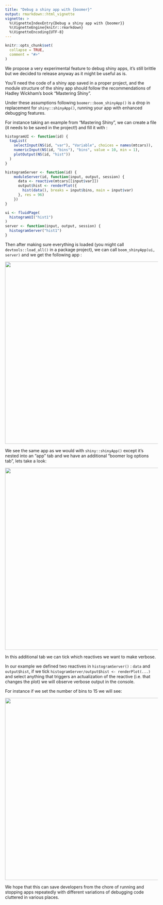 ```yaml
---
title: "Debug a shiny app with {boomer}"
output: rmarkdown::html_vignette
vignette: >
  %\VignetteIndexEntry{Debug a shiny app with {boomer}}
  %\VignetteEngine{knitr::rmarkdown}
  %\VignetteEncoding{UTF-8}
---
```


```r
knitr::opts_chunk$set(
  collapse = TRUE,
  comment = "#>"
)
```

We propose a very experimental feature to debug shiny apps, it's still brittle
but we decided to release anyway as it might be useful as is.

You'll need the code of a shiny app saved in a proper project, and the module structure
of the shiny app should follow the recommendations of Hadley Wickham's book
"Mastering Shiny". 

Under these assumptions following `boomer::boom_shinyApp()` is a drop in replacement
for `shiny::shinyApp()`, running your app with enhanced debugging features.

For instance taking an example from "Mastering Shiny", we can
create a file (it needs to be saved in the project!) and fill it with :

```r
histogramUI <- function(id) {
  tagList(
    selectInput(NS(id, "var"), "Variable", choices = names(mtcars)),
    numericInput(NS(id, "bins"), "bins", value = 10, min = 1),
    plotOutput(NS(id, "hist"))
  )
}

histogramServer <- function(id) {
    moduleServer(id, function(input, output, session) {
      data <- reactive(mtcars[[input$var]])
      output$hist <- renderPlot({
        hist(data(), breaks = input$bins, main = input$var)
      }, res = 96)
    })
}

ui <- fluidPage(
  histogramUI("hist1")
)
server <- function(input, output, session) {
  histogramServer("hist1")
}
```

Then after making sure everything is loaded (you might call `devtools::load_all()`
in a package project), we can call `boom_shinyApp(ui, server)` and we get the
following app :

![](shiny-1.png){width=600}


We see the same app as we would with `shiny::shinyApp()` except it's nested into
an "app" tab and we have an additional "boomer log options tab", lets take a look:

![](shiny-2.png){width=600}

In this additional tab we can tick which reactives we want to make verbose.

In our example  we defined two reactives in `histogramServer()` : `data` and `output$hist`, if we tick
`histogramServer/output$hist <- renderPlot(...)` and select anything that triggers
an actualization of the reactive (i.e. that changes the plot) we will observe 
verbose output in the console. 

For instance if we set the number of bins to 15 we will see:

![](shiny-3.png){width=600}


We hope that this can save developers from the chore of running and stopping apps repeatedly
with different variations of debugging code cluttered in various places.
